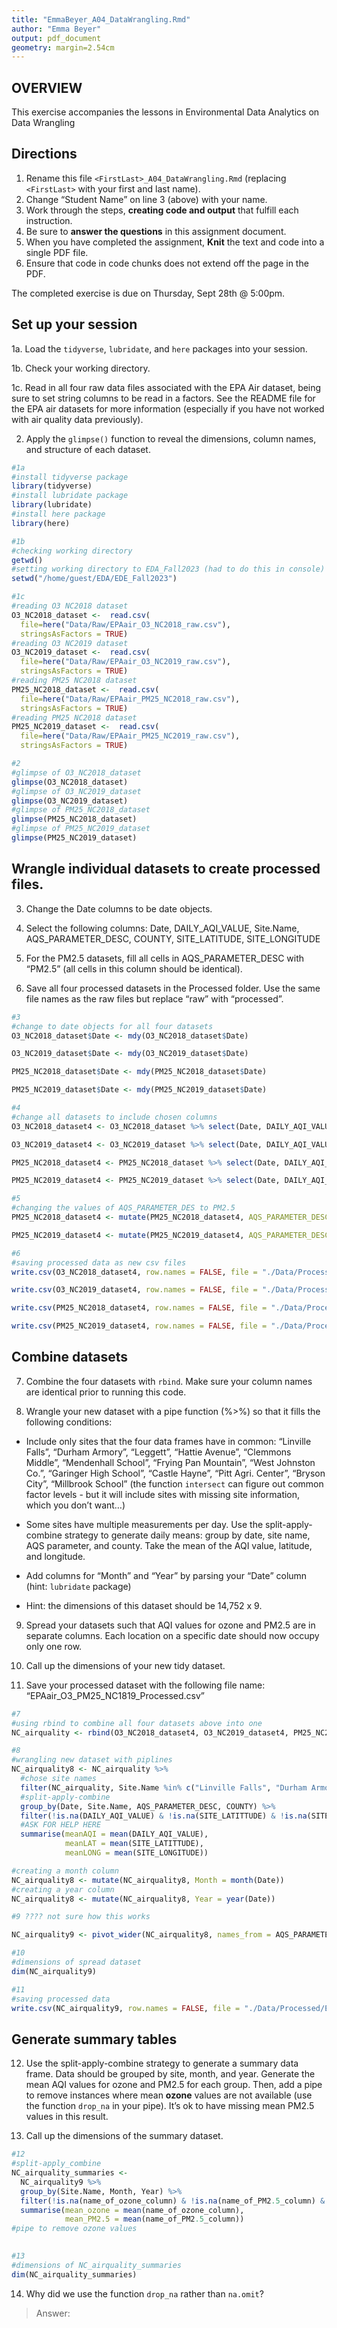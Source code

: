 ```yaml
---
title: "EmmaBeyer_A04_DataWrangling.Rmd"
author: "Emma Beyer"
output: pdf_document
geometry: margin=2.54cm
---
```


## OVERVIEW

This exercise accompanies the lessons in Environmental Data Analytics on Data Wrangling 

## Directions

1. Rename this file `<FirstLast>_A04_DataWrangling.Rmd` (replacing `<FirstLast>` with your first and last name).
2. Change "Student Name" on line 3 (above) with your name.
3. Work through the steps, **creating code and output** that fulfill each instruction.
4. Be sure to **answer the questions** in this assignment document.
5. When you have completed the assignment, **Knit** the text and code into a single PDF file.
6. Ensure that code in code chunks does not extend off the page in the PDF.

The completed exercise is due on Thursday, Sept 28th @ 5:00pm.

## Set up your session 

1a. Load the `tidyverse`,  `lubridate`, and `here` packages into your session.

1b. Check your working directory.

1c. Read in all four raw data files associated with the EPA Air dataset, being sure to set string columns to be read in a factors. See the README file for the EPA air datasets for more information (especially if you have not worked with air quality data previously). 

2. Apply the `glimpse()` function to reveal the dimensions, column names, and structure of each dataset. 

```r
#1a 
#install tidyverse package
library(tidyverse)
#install lubridate package
library(lubridate)
#install here package
library(here)

#1b 
#checking working directory
getwd()
#setting working directory to EDA_Fall2023 (had to do this in console)
setwd("/home/guest/EDA/EDE_Fall2023")

#1c 
#reading O3 NC2018 dataset
O3_NC2018_dataset <-  read.csv(
  file=here("Data/Raw/EPAair_O3_NC2018_raw.csv"), 
  stringsAsFactors = TRUE)
#reading O3 NC2019 dataset
O3_NC2019_dataset <-  read.csv(
  file=here("Data/Raw/EPAair_O3_NC2019_raw.csv"), 
  stringsAsFactors = TRUE)
#reading PM25 NC2018 dataset
PM25_NC2018_dataset <-  read.csv(
  file=here("Data/Raw/EPAair_PM25_NC2018_raw.csv"), 
  stringsAsFactors = TRUE)
#reading PM25 NC2018 dataset
PM25_NC2019_dataset <-  read.csv(
  file=here("Data/Raw/EPAair_PM25_NC2019_raw.csv"), 
  stringsAsFactors = TRUE)

#2 
#glimpse of O3_NC2018_dataset
glimpse(O3_NC2018_dataset)
#glimpse of O3_NC2019_dataset
glimpse(O3_NC2019_dataset)
#glimpse of PM25_NC2018_dataset
glimpse(PM25_NC2018_dataset)
#glimpse of PM25_NC2019_dataset
glimpse(PM25_NC2019_dataset)
```


## Wrangle individual datasets to create processed files.

3. Change the Date columns to be date objects.

4. Select the following columns: Date, DAILY_AQI_VALUE, Site.Name, AQS_PARAMETER_DESC, COUNTY, SITE_LATITUDE, SITE_LONGITUDE

5. For the PM2.5 datasets, fill all cells in AQS_PARAMETER_DESC with "PM2.5" (all cells in this column should be identical).

6. Save all four processed datasets in the Processed folder. Use the same file names as the raw files but replace "raw" with "processed".

```r
#3
#change to date objects for all four datasets
O3_NC2018_dataset$Date <- mdy(O3_NC2018_dataset$Date)

O3_NC2019_dataset$Date <- mdy(O3_NC2019_dataset$Date)

PM25_NC2018_dataset$Date <- mdy(PM25_NC2018_dataset$Date)

PM25_NC2019_dataset$Date <- mdy(PM25_NC2019_dataset$Date)

#4
#change all datasets to include chosen columns
O3_NC2018_dataset4 <- O3_NC2018_dataset %>% select(Date, DAILY_AQI_VALUE, Site.Name, AQS_PARAMETER_DESC, COUNTY, SITE_LATITUDE, SITE_LONGITUDE)

O3_NC2019_dataset4 <- O3_NC2019_dataset %>% select(Date, DAILY_AQI_VALUE, Site.Name, AQS_PARAMETER_DESC, COUNTY, SITE_LATITUDE, SITE_LONGITUDE)

PM25_NC2018_dataset4 <- PM25_NC2018_dataset %>% select(Date, DAILY_AQI_VALUE, Site.Name, AQS_PARAMETER_DESC, COUNTY, SITE_LATITUDE, SITE_LONGITUDE)

PM25_NC2019_dataset4 <- PM25_NC2019_dataset %>% select(Date, DAILY_AQI_VALUE, Site.Name, AQS_PARAMETER_DESC, COUNTY, SITE_LATITUDE, SITE_LONGITUDE)

#5
#changing the values of AQS_PARAMETER_DES to PM2.5
PM25_NC2018_dataset4 <- mutate(PM25_NC2018_dataset4, AQS_PARAMETER_DESC = "PM2.5")

PM25_NC2019_dataset4 <- mutate(PM25_NC2019_dataset4, AQS_PARAMETER_DESC = "PM2.5")

#6
#saving processed data as new csv files
write.csv(O3_NC2018_dataset4, row.names = FALSE, file = "./Data/Processed/EPAair_O3_NC2018_processed.csv")

write.csv(O3_NC2019_dataset4, row.names = FALSE, file = "./Data/Processed/EPAair_O3_NC2019_processed.csv")

write.csv(PM25_NC2018_dataset4, row.names = FALSE, file = "./Data/Processed/EPAair_PM25_NC2018_processed.csv")

write.csv(PM25_NC2019_dataset4, row.names = FALSE, file = "./Data/Processed/EPAair_PM25_NC2019_processed.csv")

```


## Combine datasets

7. Combine the four datasets with `rbind`. Make sure your column names are identical prior to running this code.

8. Wrangle your new dataset with a pipe function (%>%) so that it fills the following conditions: 

  * Include only sites that the four data frames have in common: "Linville Falls", "Durham Armory", "Leggett", "Hattie Avenue", "Clemmons Middle", "Mendenhall School", "Frying Pan Mountain", "West Johnston Co.", "Garinger High School", "Castle Hayne", "Pitt Agri. Center", "Bryson City", "Millbrook School" (the function `intersect` can figure out common factor levels - but it will include sites with missing site information, which you don't want...) 

  * Some sites have multiple measurements per day. Use the split-apply-combine strategy to generate daily means: group by date, site name, AQS parameter, and county. Take the mean of the AQI value, latitude, and longitude.
  
  * Add columns for "Month" and "Year" by parsing your "Date" column (hint: `lubridate` package)
  
  * Hint: the dimensions of this dataset should be 14,752 x 9.

9. Spread your datasets such that AQI values for ozone and PM2.5 are in separate columns. Each location on a specific date should now occupy only one row.

10. Call up the dimensions of your new tidy dataset.

11. Save your processed dataset with the following file name: "EPAair_O3_PM25_NC1819_Processed.csv"

```r
#7 
#using rbind to combine all four datasets above into one
NC_airquality <- rbind(O3_NC2018_dataset4, O3_NC2019_dataset4, PM25_NC2018_dataset4, PM25_NC2019_dataset4)

#8 
#wrangling new dataset with piplines
NC_airquality8 <- NC_airquality %>%
  #chose site names
  filter(NC_airquality, Site.Name %in% c("Linville Falls", "Durham Armory", "Leggett", "Hattie Avenue", "Clemmons Middle", "Mendenhall School", "Frying Pan Mountain", "West Johnston Co.", "Garinger High School", "Castle Hayne", "Pitt Agri. Center", "Bryson City", "Millbrook School")) %>%
  #split-apply-combine
  group_by(Date, Site.Name, AQS_PARAMETER_DESC, COUNTY) %>%
  filter(!is.na(DAILY_AQI_VALUE) & !is.na(SITE_LATITTUDE) & !is.na(SITE_LONGITUDE)) %>%
  #ASK FOR HELP HERE
  summarise(meanAQI = mean(DAILY_AQI_VALUE), 
            meanLAT = mean(SITE_LATITTUDE), 
            meanLONG = mean(SITE_LONGITUDE))

#creating a month column
NC_airquality8 <- mutate(NC_airquality8, Month = month(Date)) 
#creating a year column
NC_airquality8 <- mutate(NC_airquality8, Year = year(Date)) 

#9 ???? not sure how this works

NC_airquality9 <- pivot_wider(NC_airquality8, names_from = AQS_PARAMETER_DESC, values_from = Ozone)

#10
#dimensions of spread dataset
dim(NC_airquality9)

#11
#saving processed data
write.csv(NC_airquality9, row.names = FALSE, file = "./Data/Processed/EPAair_O3_PM25_NC1819_Processed.csv")

```


## Generate summary tables

12. Use the split-apply-combine strategy to generate a summary data frame. Data should be grouped by site, month, and year. Generate the mean AQI values for ozone and PM2.5 for each group. Then, add a pipe to remove instances where mean **ozone** values are not available (use the function `drop_na` in your pipe). It's ok to have missing mean PM2.5 values in this result. 

13. Call up the dimensions of the summary dataset.

```r

#12
#split-apply_combine 
NC_airquality_summaries <- 
  NC_airquality9 %>%
  group_by(Site.Name, Month, Year) %>%
  filter(!is.na(name_of_ozone_column) & !is.na(name_of_PM2.5_column) & !is.na(tp_ug)) %>%
  summarise(mean_ozone = mean(name_of_ozone_column), 
            mean_PM2.5 = mean(name_of_PM2.5_column)) 
#pipe to remove ozone values

            
#13
#dimensions of NC_airquality_summaries
dim(NC_airquality_summaries)

```

14. Why did we use the function `drop_na` rather than `na.omit`?

> Answer: 
